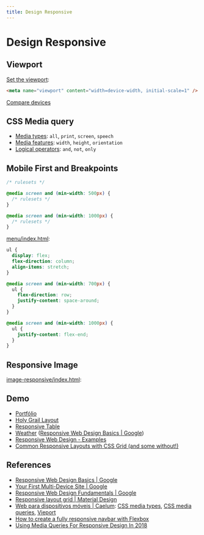 ```yaml
---
title: Design Responsive
---
```



# Design Responsive

## Viewport

[Set the viewport](https://developers.google.com/web/fundamentals/design-and-ux/responsive/#set-the-viewport):

```html
<meta name="viewport" content="width=device-width, initial-scale=1" />
```

[Compare devices](https://www.mydevice.io)

## CSS Media query

- [Media types](https://developer.mozilla.org/en-US/docs/Web/CSS/@media#Media_types): `all`, `print`, `screen`, `speech`
- [Media features](https://developer.mozilla.org/en-US/docs/Web/CSS/@media#Media_features): `width`, `height`, `orientation`
- [Logical operators](https://developer.mozilla.org/en-US/docs/Web/CSS/@media#Logical_operators): `and`, `not`, `only`

## Mobile First and Breakpoints

```css
/* rulesets */

@media screen and (min-width: 500px) {
  /* rulesets */
}

@media screen and (min-width: 1000px) {
  /* rulesets */
}
```

[menu/index.html](/lm/codes/design-responsive/menu/index.html):

```css
ul {
  display: flex;
  flex-direction: column;
  align-items: stretch;
}

@media screen and (min-width: 700px) {
  ul {
    flex-direction: row;
    justify-content: space-around;
  }
}

@media screen and (min-width: 1000px) {
  ul {
    justify-content: flex-end;
  }
}
```

## Responsive Image

[image-responsive/index.html](/lm/codes/design-responsive/image-responsive/index.html):

<CodePreview src="/lm/codes/design-responsive/image-responsive/index.html" lang="html" />

## Demo

- [Portfólio](portfolio/)
- [Holy Grail Layout](holy-grail-layout/)
- [Responsive Table](table-responsive/index.html)
- [Weather](https://googlesamples.github.io/web-fundamentals/fundamentals/design-and-ux/responsive/weather-2.html) ([Responsive Web Design Basics \| Google](https://developers.google.com/web/fundamentals/design-and-ux/responsive/))
- [Responsive Web Design - Examples](https://responsivedesign.is/examples/)
- [Common Responsive Layouts with CSS Grid (and some without!)](https://medium.com/samsung-internet-dev/common-responsive-layouts-with-css-grid-and-some-without-245a862f48df)

## References

- [Responsive Web Design Basics \| Google](https://developers.google.com/web/fundamentals/design-and-ux/responsive/)
- [Your First Multi-Device Site \| Google](https://developers.google.com/web/fundamentals/codelabs/your-first-multi-screen-site/)
- [Responsive Web Design Fundamentals \| Google](https://udacity.com/course/responsive-web-design-fundamentals--ud893)
- [Responsive layout grid \| Material Design](https://material.io/design/layout/responsive-layout-grid.html)
- [Web para dispositivos móveis \| Caelum](https://www.caelum.com.br/apostila-html-css-javascript/web-para-dispositivos-moveis/): [CSS media types](https://www.caelum.com.br/apostila-html-css-javascript/web-para-dispositivos-moveis/#css-media-types), [CSS media queries](https://www.caelum.com.br/apostila-html-css-javascript/web-para-dispositivos-moveis/#css3-media-queries), [Vieport](https://www.caelum.com.br/apostila-html-css-javascript/web-para-dispositivos-moveis/#viewport)
- [How to create a fully responsive navbar with Flexbox](https://medium.freecodecamp.org/how-to-create-a-fully-responsive-navbar-with-flexbox-a4435d175dd3)
- [Using Media Queries For Responsive Design In 2018](https://www.smashingmagazine.com/2018/02/media-queries-responsive-design-2018/?utm_campaign=CSS%2BLayout%2BNews&utm_medium=email&utm_source=CSS_Layout_News_132)
